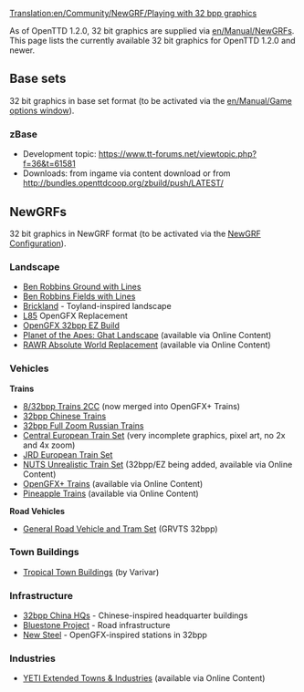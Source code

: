 [[Translation:en/Community/NewGRF/Playing with 32 bpp graphics]]
{{en/Feature|1.2}}

As of OpenTTD 1.2.0, 32 bit graphics are supplied via [[en/Manual/NewGRF]]s. This page lists the currently available 32 bit graphics for OpenTTD 1.2.0 and newer.

== Base sets ==
32 bit graphics in base set format (to be activated via the [[en/Manual/Game options window]]).

=== zBase ===
* Development topic: https://www.tt-forums.net/viewtopic.php?f=36&t=61581
* Downloads: from ingame via content download or from http://bundles.openttdcoop.org/zbuild/push/LATEST/

== NewGRFs ==
32 bit graphics in NewGRF format (to be activated via the [[en/Manual/NewGRF|NewGRF Configuration]]).

===Landscape===
* [http://dev.openttdcoop.org/attachments/download/3067/br_ground_lines.grf Ben Robbins Ground with Lines]
* [http://dev.openttdcoop.org/attachments/download/3073/br_ground_fields_lines.grf Ben Robbins Fields with Lines]
* [http://www.tt-forums.net/viewtopic.php?t=59710 Brickland] - Toyland-inspired landscape
* [http://www.tt-forums.net/viewtopic.php?t=47475 L85] OpenGFX Replacement
* [https://dev.openttdcoop.org/projects/32bpp-ez-build OpenGFX 32bpp EZ Build]
* [http://dev.openttdcoop.org/projects/pota-ghat Planet of the Apes: Ghat Landscape] (available via Online Content)
* [https://dev.openttdcoop.org/projects/rawr RAWR Absolute World Replacement] (available via Online Content)

===Vehicles===
'''Trains'''
* [http://www.tt-forums.net/viewtopic.php?f=67&t=59332 8/32bpp Trains 2CC] (now merged into OpenGFX+ Trains)
* [http://www.tt-forums.net/viewtopic.php?t=70494 32bpp Chinese Trains]
* [http://forums.ttdrussia.net/viewtopic.php?t=3566 32bpp Full Zoom Russian Trains]
* [http://dev.openttdcoop.org/projects/cets Central European Train Set] (very incomplete graphics, pixel art, no 2x and 4x zoom)
* [http://jrd.sweb.cz/ostatni.html JRD European Train Set]
* [http://dev.openttdcoop.org/projects/nuts/ NUTS Unrealistic Train Set] (32bpp/EZ being added, available via Online Content)
* [http://bundles.openttdcoop.org/ogfx-trains/nightlies/LATEST/ OpenGFX+ Trains] (available via Online Content)
* [http://www.tt-forums.net/viewtopic.php?f=67&t=70244 Pineapple Trains] (available via Online Content)

'''Road Vehicles'''
* [http://www.tt-forums.net/viewtopic.php?p=1048814#p1048814 General Road Vehicle and Tram Set] (GRVTS 32bpp)

===Town Buildings===
* [http://www.tt-forums.net/viewtopic.php?f=36&t=63582 Tropical Town Buildings] (by Varivar)

===Infrastructure===
* [http://www.tt-forums.net/viewtopic.php?t=72667 32bpp China HQs] - Chinese-inspired headquarter buildings
* [http://www.tt-forums.net/viewtopic.php?t=72718 Bluestone Project] - Road infrastructure 
* [http://www.tt-forums.net/viewtopic.php?t=72869 New Steel] - OpenGFX-inspired stations in 32bpp

===Industries===
* [http://dev.openttdcoop.org/projects/yeti YETI Extended Towns & Industries] (available via Online Content)